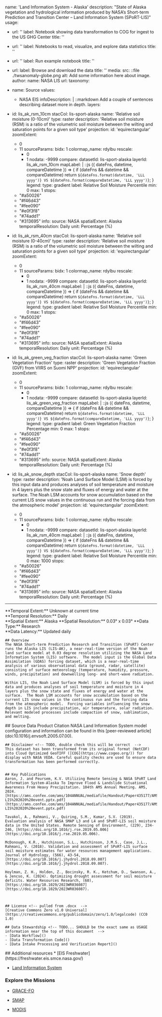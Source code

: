 <!-- Current Issues:
1.) Green Vegetation Fraction lis_ak_green_veg_fraction do not have the correct information in SPoRT stac (I've emailed Jordan Bell)
2.) Need to manually create color palettes for each layer
3.) Need to figure out format (raster?)
>


---
id: lis-sport-alaska <!-- pulled from .json stac collection   -->
name: 'Land Information System - Alaska' <!-- pulled from .docx  -->
description: "State of Alaska vegetation and hydrological information produced by NASA’s Short-term Prediction and Transition Center – Land Information System (SPoRT-LIS)" <!-- pulled from .docx  -->
usage: <!-- TODO Follow the template for others. Add specific information to each block (where applicable)    Also this ends up being in the "Access Data" section (like in GHG) -->
  - url: '' 
    label: Notebook showing data transformation to COG for ingest to the US GHG Center
    title: ''
  - url: ''
    label: Notebooks to read, visualize, and explore data statistics
    title: ''
  - url: ''
    label: Run example notebook
    title: ''
  - url: 
    label: Browse and download the data
    title: ''
media:
  src: ::file ./twsanomaly-globe.png  <!-- TODO Need to save new image name. Manual -->
  alt: Add some information here about image. <!-- TODO. Manual   -->
  author:
    name: NASA LIS <!-- TODO. Manual   -->
    url:
taxonomy:
  - name: Source
    values:
      - NASA EIS <!-- TODO. Manual   -->
infoDescription: |
  ::markdown
    Add a couple of sentences describing dataset more in depth. <!-- TODO, insert. Manual  -->
layers:
  - id: lis_ak_rsm_10cm <!-- pulled from .json stac collection   -->
    stacCol: lis-sport-alaska <!-- pulled from .json stac collection   -->
    name: 'Relative soil moisture (0-10cm)' <!-- TODO. Manual   -->
    type: raster <!-- TODO. Manual   -->
    description: 'Relative soil moisture (RSM) is a ratio of the volumetric soil moisture between the wilting and saturation points for a given soil type' <!-- pulled from .json stac collection   -->
    projection:
      id: 'equirectangular' <!-- TODO. Need to verify -->
    zoomExtent:
      - 0 <!-- TODO, insert. Manual  -->
      - 11 <!-- TODO, insert. Manual  -->
    sourceParams:
      bidx: 1 <!-- TODO, Figure out what this is -->
      colormap_name: rdylbu <!-- pulled from .json stac collection   -->
      rescale:
        - 0 <!-- TODO. Manual   -->
        - 1 <!-- TODO. Manual   -->
      nodata: -9999 <!-- TODO. Manual   -->
    compare:
      datasetId: lis-sport-alaska <!-- pulled from .json stac collection...Usually   -->
      layerId: lis_ak_rsm_10cm <!-- should be same as the ID for which we are using the sliding window feature -->
      mapLabel: |  <!-- This should likely never change -->
        ::js ({ dateFns, datetime, compareDatetime }) => {
          if (dateFns && datetime && compareDatetime) return `${dateFns.format(datetime, 'LLL yyyy')} VS ${dateFns.format(compareDatetime, 'LLL yyyy')}`;
        }
    legend:
      type: gradient <!-- TODO. Manual   -->
      label: Relative Soil Moisture Percentile <!-- TODO. Manual   -->
      min: 0 <!-- TODO. Should be the same as rescale. Manual   -->
      max: 1 <!-- TODO. Should be the same as rescale. Manual   -->
      stops: <!-- TODO. Must find the number of categories/breakpoints. Manual   -->
      <!-- For this specific dataset, they have a weird set of colors, I've asked them to provide th e hex colors   -->
      - "#a50026"
      - "#f46d43"
      - "#fee090"
      - "#e0f3f8"
      - "#74add1"
      - "#313695"
    info:
      source: NASA <!-- pulled from .docx  -->
      spatialExtent: Alaska <!-- pulled from .docx  -->
      temporalResolution: Daily <!-- pulled from .docx  -->
      unit: Percentage (%) <!-- pulled from .docx  -->
    
  - id: lis_ak_rsm_40cm <!-- pulled from .json stac collection   -->
    stacCol: lis-sport-alaska <!-- pulled from .json stac collection   -->
    name: 'Relative soil moisture (0-40cm)' <!-- TODO. Manual   -->
    type: raster <!-- TODO. Manual   -->
    description: 'Relative soil moisture (RSM) is a ratio of the volumetric soil moisture between the wilting and saturation points for a given soil type' <!-- pulled from .json stac collection   -->
    projection:
      id: 'equirectangular' <!-- TODO. Need to verify -->
    zoomExtent:
      - 0 <!-- TODO, insert. Manual  -->
      - 11 <!-- TODO, insert. Manual  -->
    sourceParams:
      bidx: 1
      colormap_name: rdylbu <!-- pulled from .json stac collection   -->
      rescale:
        - 0 <!-- TODO. Manual   -->
        - 1 <!-- TODO. Manual   -->
      nodata: -9999 <!-- TODO. Manual   -->
    compare:
      datasetId: lis-sport-alaska <!-- pulled from .json stac collection...Usually   -->
      layerId: lis_ak_rsm_40cm <!-- should be same as the ID for which we are using the sliding window feature -->
      mapLabel: |  <!-- This should likely never change -->
        ::js ({ dateFns, datetime, compareDatetime }) => {
          if (dateFns && datetime && compareDatetime) return `${dateFns.format(datetime, 'LLL yyyy')} VS ${dateFns.format(compareDatetime, 'LLL yyyy')}`;
        }
    legend:
      type: gradient <!-- TODO. Manual   -->
      label: Relative Soil Moisture Percentile <!-- TODO. Manual   -->
      min: 0 <!-- TODO. Should be the same as rescale. Manual   -->
      max: 1 <!-- TODO. Should be the same as rescale. Manual   -->
      stops: <!-- TODO. Must find the number of categories/breakpoints. Manual   -->
      <!-- For this specific dataset, they have a weird set of colors, I've asked them to provide th e hex colors   -->
      - "#a50026"
      - "#f46d43"
      - "#fee090"
      - "#e0f3f8"
      - "#74add1"
      - "#313695"
    info:
      source: NASA <!-- pulled from .docx  -->
      spatialExtent: Alaska <!-- pulled from .docx  -->
      temporalResolution: Daily <!-- pulled from .docx  -->
      unit: Percentage (%) <!-- pulled from .docx  -->

  - id: lis_ak_green_veg_fraction <!-- pulled from .json stac collection   -->
    stacCol: lis-sport-alaska <!-- pulled from .json stac collection   -->
    name: 'Green Vegetation Fraction' <!-- TODO. Manual   -->
    type: raster <!-- TODO. Manual   -->
    description: 'Green Vegetation Fraction (GVF) from VIIRS on Suomi NPP' <!-- pulled from .json stac collection   -->
    projection:
      id: 'equirectangular' <!-- TODO. Need to verify -->
    zoomExtent:
      - 0 <!-- TODO, insert. Manual  -->
      - 11 <!-- TODO, insert. Manual  -->
    sourceParams:
      bidx: 1
      colormap_name: rdylbu <!-- pulled from .json stac collection   -->
      rescale:
        - 0 <!-- TODO. Manual   -->
        - 1 <!-- TODO. Manual   -->
      nodata: -9999 <!-- TODO. Manual   -->
    compare:
      datasetId: lis-sport-alaska <!-- pulled from .json stac collection...Usually   -->
      layerId: lis_ak_green_veg_fraction <!-- should be same as the ID for which we are using the sliding window feature -->
      mapLabel: |  <!-- This should likely never change -->
        ::js ({ dateFns, datetime, compareDatetime }) => {
          if (dateFns && datetime && compareDatetime) return `${dateFns.format(datetime, 'LLL yyyy')} VS ${dateFns.format(compareDatetime, 'LLL yyyy')}`;
        }
    legend:
      type: gradient <!-- TODO. Manual   -->
      label: Green Vegetation Fraction Percentage <!-- TODO. Manual   -->
      min: 0 <!-- TODO. Should be the same as rescale. Manual   -->
      max: 1 <!-- TODO. Should be the same as rescale. Manual   -->
      stops: <!-- TODO. Must find the number of categories/breakpoints. Manual   -->
      <!-- For this specific dataset, they have a weird set of colors, I've asked them to provide th e hex colors   -->
      - "#a50026"
      - "#f46d43"
      - "#fee090"
      - "#e0f3f8"
      - "#74add1"
      - "#313695"
    info:
      source: NASA <!-- pulled from .docx  -->
      spatialExtent: Alaska <!-- pulled from .docx  -->
      temporalResolution: Daily <!-- pulled from .docx  -->
      unit: Percentage (%) <!-- pulled from .docx  -->

  - id: lis_ak_snow_depth <!-- pulled from .json stac collection   -->
    stacCol: lis-sport-alaska <!-- pulled from .json stac collection   -->
    name: 'Snow depth' <!-- TODO. Manual   -->
    type: raster <!-- TODO. Manual   -->
    description: 'Noah Land Surface Model (LSM) is forced by this input data and produces analyses of soil temperature and moisture in 4 layers plus the snow state and fluxes of energy and water at the surface.  The Noah LSM accounts for snow accumulation based on the current LIS snow values in the continuous run and the forcing data from the atmospheric model' <!-- pulled from .json stac collection... Or manual?   -->
    projection:
      id: 'equirectangular' <!-- TODO. Need to verify -->
    zoomExtent:
      - 0 <!-- TODO, insert. Manual  -->
      - 11 <!-- TODO, insert. Manual  -->
    sourceParams:
      bidx: 1
      colormap_name: rdylbu <!-- pulled from .json stac collection   -->
      rescale:
        - 0 <!-- TODO. Manual   -->
        - 1 <!-- TODO. Manual   -->
      nodata: -9999 <!-- TODO. Manual   -->
    compare:
      datasetId: lis-sport-alaska <!-- pulled from .json stac collection...Usually   -->
      layerId: lis_ak_rsm_40cm <!-- should be same as the ID for which we are using the sliding window feature -->
      mapLabel: |  <!-- This should likely never change -->
        ::js ({ dateFns, datetime, compareDatetime }) => {
          if (dateFns && datetime && compareDatetime) return `${dateFns.format(datetime, 'LLL yyyy')} VS ${dateFns.format(compareDatetime, 'LLL yyyy')}`;
        }
    legend:
      type: gradient <!-- TODO. Manual   -->
      label: Relative Soil Moisture Percentile <!-- TODO. Manual   -->
      min: 0 <!-- TODO. Should be the same as rescale. Manual   -->
      max: 1000 <!-- TODO. Should be the same as rescale. Manual   -->
      stops: <!-- TODO. Must find the number of categories/breakpoints. Manual   -->
      <!-- For this specific dataset, they have a weird set of colors, I've asked them to provide th e hex colors   -->
      - "#a50026"
      - "#f46d43"
      - "#fee090"
      - "#e0f3f8"
      - "#74add1"
      - "#313695"
    info:
      source: NASA <!-- pulled from .docx  -->
      spatialExtent: Alaska <!-- pulled from .docx  -->
      temporalResolution: Daily <!-- pulled from .docx  -->
      unit: Percentage (%) <!-- pulled from .docx  -->

---
<Block>
  <Prose>
    <!-- pulled from .json stac collection (or can be inferred from temporal extent)  -->   
    **Temporal Extent:** Unknown at current time<br /> <!-- TODO. -->
    **Temporal Resolution:** Daily<br />
    **Spatial Extent:** Alaska    
    **Spatial Resolution:** 0.03° x 0.03°      
    **Data Type:** Research<br />
    **Data Latency:** Updated daily <!-- TODO. double check this is true -->
    
    ## Overview
    The NASA Short-term Prediction Research and Transition (SPoRT) Center runs the Alaska LIS (LIS-AK), a near-real-time version of the Noah land surface model at 0.03 degree resolution utilizing the NASA Land Information System (LIS) software.  The model input is the Global Data Assimilation (GDAS) forcing dataset, which is a near-real-time analysis of various observational data (ground, radar, satellite) consisting of surface meteorology (temperature, humidity, pressure, winds, precipitation) and downwelling long- and short-wave radiation. 

    Within LIS, the Noah Land Surface Model (LSM) is forced by this input data and produces analyses of soil temperature and moisture in 4 layers plus the snow state and fluxes of energy and water at the surface.  The Noah LSM accounts for snow accumulation based on the current LIS snow values in the continuous run and the forcing data from the atmospheric model.  Forcing variables influencing the snow depth in LIS include precipitation, air temperature, solar radiation.  Relevant modeled processes include compaction of snow, sublimation, and melting. 

        

  </Prose>
<Block>
  <Prose>
    ## Source Data Product Citation <!-- pulled from .docx  -->
    NASA Land Information System model configuration and information can be found in this [peer-reviewed article](doi:10.1016/j.envsoft.2005.07.00).

    ## Disclaimer <!-- TODO, double check this will be correct  -->
    This dataset has been transformed from its original format (NetCDF) into Cloud Optimized GeoTIFF ([COG](https://www.cogeo.org/)) for display with NASA VEDA. Careful quality checks are used to ensure data transformation has been performed correctly.


    ## Key Publications
    Aaron, J. and Peursem, K.V. Utilizing Remote Sensing & NASA SPoRT Land Information System-Alaska To Improve Flood & Landslide Situational Awareness From Heavy Precipitation. 104th AMS Annual Meeting. AMS, 2024. [https://ams.confex.com/ams/104ANNUAL/mediafile/Handout/Paper435177/AMS_2024_AK-LIS%202020%20event.pptx.pdf](https://ams.confex.com/ams/104ANNUAL/mediafile/Handout/Paper435177/AMS_2024_AK-LIS%202020%20event.pptx.pdf) 

    Tavakol, A., Rahmani, V., Quiring, S.M., Kumar, S.V. (2019). Evaluation analysis of NASA SMAP L3 and L4 and SPoRT-LIS soil moisture data in the United States. Remote Sensing of Environment, (229), 234-246, [https://doi.org/10.1016/j.rse.2019.05.006](https://doi.org/10.1016/j.rse.2019.05.006).

    McDonough, K.R., Hutchinson, S.L., Hutchinson, J.M.S., Case, J.L., Rahmani, V. (2018). Validation and assessment of SPoRT-LIS surface soil moisture estimates for water resources management applications. Journal of Hydrology, (566), 43-54, [https://doi.org/10.1016/j.jhydrol.2018.09.007](https://doi.org/10.1016/j.jhydrol.2018.09.007).

    Hoylman, Z. H., Holden, Z., Bocinsky, R. K., Ketchum, D., Swanson, A., & Jencso, K. (2024). Optimizing drought assessment for soil moisture deficits. Water Resources Research, (60), [https://doi.org/10.1029/2023WR036087](https://doi.org/10.1029/2023WR036087). 

    

    ## License <!-- pulled from .docx  -->
    [Creative Commons Zero v1.0 Universal](https://creativecommons.org/publicdomain/zero/1.0/legalcode) (CC0 1.0)

    ## Data Stewardship <!-- TODO... SHOULD be the exact same as USAGE information near the top of this document  -->
    - [Data Workflow]()
    - [Data Transformation Code]()
    - [Data Intake Processing and Verification Report]()

  </Prose>
</Block>


<Block>
  <Prose>
## Additional resources
* [EIS Freshwater](https://freshwater.eis.smce.nasa.gov/)

* [Land Information System](https://lis.gsfc.nasa.gov/)

### Explore the Missions
* [GRACE-FO](https://gracefo.jpl.nasa.gov/data/grace-fo-data/)

* [SMAP](https://smap.jpl.nasa.gov/)

* [MODIS](https://modis.gsfc.nasa.gov/)
  </Prose>
</Block>

